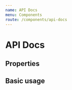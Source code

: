 ```yaml
---
name: API Docs
menu: Components
route: /components/api-docs
---
```



# API Docs

## Properties
<Props of={ApiDocs} />

## Basic usage
<Playground>
  <ApiDocs
    endpoint="https://demo.getdkan.org/api/1"
    uuid=""
  />
</Playground>
